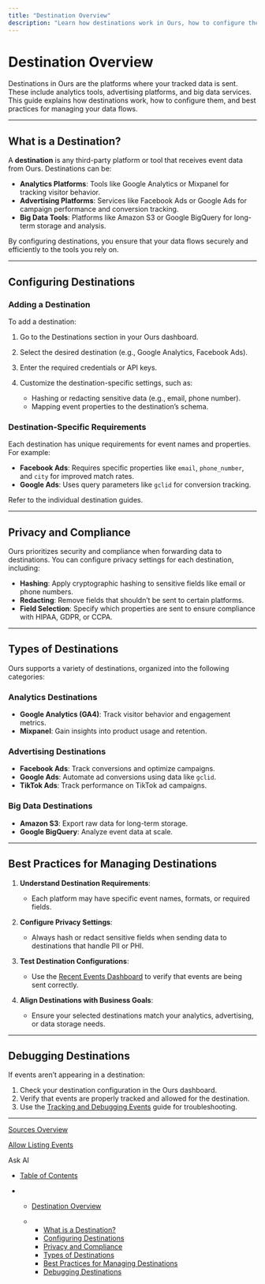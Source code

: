 ```yaml
---
title: "Destination Overview"
description: "Learn how destinations work in Ours, how to configure them, and how your data is securely forwarded to third-party platforms for analytics and advertising."
---
```


# Destination Overview

Destinations in Ours are the platforms where your tracked data is sent. These include analytics tools, advertising platforms, and big data services. This guide explains how destinations work, how to configure them, and best practices for managing your data flows.

***

## What is a Destination?

A **destination** is any third-party platform or tool that receives event data from Ours. Destinations can be:

* **Analytics Platforms**: Tools like Google Analytics or Mixpanel for tracking visitor behavior.
* **Advertising Platforms**: Services like Facebook Ads or Google Ads for campaign performance and conversion tracking.
* **Big Data Tools**: Platforms like Amazon S3 or Google BigQuery for long-term storage and analysis.

By configuring destinations, you ensure that your data flows securely and efficiently to the tools you rely on.

***

## Configuring Destinations

### Adding a Destination

To add a destination:

1. Go to the Destinations section in your Ours dashboard.

2. Select the desired destination (e.g., Google Analytics, Facebook Ads).

3. Enter the required credentials or API keys.

4. Customize the destination-specific settings, such as:

   * Hashing or redacting sensitive data (e.g., email, phone number).
   * Mapping event properties to the destination’s schema.

### Destination-Specific Requirements

Each destination has unique requirements for event names and properties. For example:

* **Facebook Ads**: Requires specific properties like `email`, `phone_number`, and `city` for improved match rates.
* **Google Ads**: Uses query parameters like `gclid` for conversion tracking.

Refer to the individual destination guides.

***

## Privacy and Compliance

Ours prioritizes security and compliance when forwarding data to destinations. You can configure privacy settings for each destination, including:

* **Hashing**: Apply cryptographic hashing to sensitive fields like email or phone numbers.
* **Redacting**: Remove fields that shouldn’t be sent to certain platforms.
* **Field Selection**: Specify which properties are sent to ensure compliance with HIPAA, GDPR, or CCPA.

***

## Types of Destinations

Ours supports a variety of destinations, organized into the following categories:

### Analytics Destinations

* **Google Analytics (GA4)**: Track visitor behavior and engagement metrics.
* **Mixpanel**: Gain insights into product usage and retention.

### Advertising Destinations

* **Facebook Ads**: Track conversions and optimize campaigns.
* **Google Ads**: Automate ad conversions using data like `gclid`.
* **TikTok Ads**: Track performance on TikTok ad campaigns.

### Big Data Destinations

* **Amazon S3**: Export raw data for long-term storage.
* **Google BigQuery**: Analyze event data at scale.

***

## Best Practices for Managing Destinations

1. **Understand Destination Requirements**:

   * Each platform may have specific event names, formats, or required fields.

2. **Configure Privacy Settings**:

   * Always hash or redact sensitive fields when sending data to destinations that handle PII or PHI.

3. **Test Destination Configurations**:

   * Use the [Recent Events Dashboard](/docs/tracking-and-debugging-events) to verify that events are being sent correctly.

4. **Align Destinations with Business Goals**:

   * Ensure your selected destinations match your analytics, advertising, or data storage needs.

***

## Debugging Destinations

If events aren’t appearing in a destination:

1. Check your destination configuration in the Ours dashboard.
2. Verify that events are properly tracked and allowed for the destination.
3. Use the [Tracking and Debugging Events](/docs/tracking-and-debugging-events) guide for troubleshooting.

***

[Sources Overview](/docs/sources-overview)

[Allow Listing Events](/docs/allow-listing-events)

Ask AI

* [Table of Contents](#)

* * [Destination Overview](#destination-overview)

  * * [What is a Destination?](#what-is-a-destination)
    * [Configuring Destinations](#configuring-destinations)
    * [Privacy and Compliance](#privacy-and-compliance)
    * [Types of Destinations](#types-of-destinations)
    * [Best Practices for Managing Destinations](#best-practices-for-managing-destinations)
    * [Debugging Destinations](#debugging-destinations)
